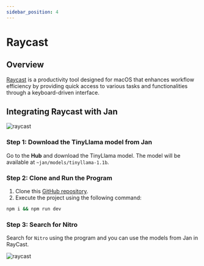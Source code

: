 ```yaml
---
sidebar_position: 4
---
```



# Raycast

## Overview

[Raycast](https://www.raycast.com/) is a productivity tool designed for macOS that enhances workflow efficiency by providing quick access to various tasks and functionalities through a keyboard-driven interface.

## Integrating Raycast with Jan

<div class="text--center"> 
    <img src={raycast} width={800} alt="raycast" />
</div>

### Step 1: Download the TinyLlama model from Jan

Go to the **Hub** and download the TinyLlama model. The model will be available at `~jan/models/tinyllama-1.1b`.

### Step 2: Clone and Run the Program

1. Clone this [GitHub repository](https://github.com/InNoobWeTrust/nitro-raycast).
2. Execute the project using the    following command:

```sh
npm i && npm run dev
```

### Step 3: Search for Nitro

Search for `Nitro` using the program and you can use the models from Jan in RayCast.

<div class="text--center"> 
    <img src={raycastImage} width={800} alt="raycast" />
</div>

